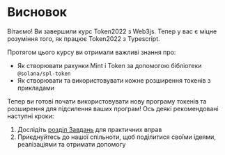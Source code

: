 
# Висновок

Вітаємо! Ви завершили курс Token2022 з Web3js. Тепер у вас є міцне розуміння того, як працює Token2022 з Typescript.

<ArticleSection name="Що ви вивчили" id="what-you-learned" level="h2" />

Протягом цього курсу ви отримали важливі знання про:
- Як створювати рахунки Mint і Token за допомогою бібліотеки `@solana/spl-token`
- Як створювати та використовувати кожне розширення токенів з прикладами

<ArticleSection name="Наступні кроки" id="next-steps" level="h2" />

Тепер ви готові почати використовувати нову програму токенів та розширення для підсилення ваших програм! Ось деякі рекомендовані наступні кроки:

1. Дослідіть [розділ Завдань](/uk/challenges) для практичних вправ
2. Приєднуйтесь до нашої спільноти, щоб поділитися своїми ідеями, реалізаціями та отримати допомогу
